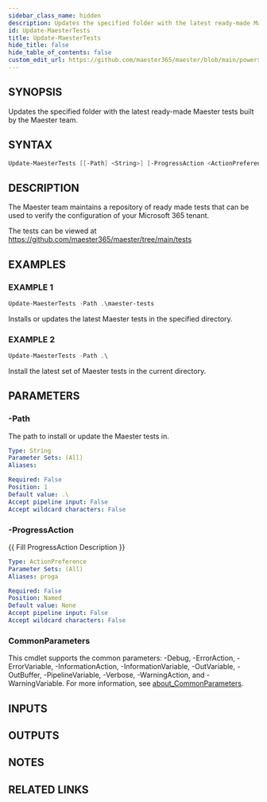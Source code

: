 ```yaml
---
sidebar_class_name: hidden
description: Updates the specified folder with the latest ready-made Maester tests built by the Maester team.
id: Update-MaesterTests
title: Update-MaesterTests
hide_title: false
hide_table_of_contents: false
custom_edit_url: https://github.com/maester365/maester/blob/main/powershell/public/Update-MaesterTests.ps1
---
```


## SYNOPSIS

Updates the specified folder with the latest ready-made Maester tests built by the Maester team.

## SYNTAX

```powershell
Update-MaesterTests [[-Path] <String>] [-ProgressAction <ActionPreference>] [<CommonParameters>]
```

## DESCRIPTION

The Maester team maintains a repository of ready made tests that can be used to verify the configuration of your Microsoft 365 tenant.

The tests can be viewed at https://github.com/maester365/maester/tree/main/tests

## EXAMPLES

### EXAMPLE 1

```powershell
Update-MaesterTests -Path .\maester-tests
```

Installs or updates the latest Maester tests in the specified directory.

### EXAMPLE 2

```powershell
Update-MaesterTests -Path .\
```

Install the latest set of Maester tests in the current directory.

## PARAMETERS

### -Path

The path to install or update the Maester tests in.

```yaml
Type: String
Parameter Sets: (All)
Aliases:

Required: False
Position: 1
Default value: .\
Accept pipeline input: False
Accept wildcard characters: False
```

### -ProgressAction

\{\{ Fill ProgressAction Description \}\}

```yaml
Type: ActionPreference
Parameter Sets: (All)
Aliases: proga

Required: False
Position: Named
Default value: None
Accept pipeline input: False
Accept wildcard characters: False
```

### CommonParameters

This cmdlet supports the common parameters: -Debug, -ErrorAction, -ErrorVariable, -InformationAction, -InformationVariable, -OutVariable, -OutBuffer, -PipelineVariable, -Verbose, -WarningAction, and -WarningVariable. For more information, see [about_CommonParameters](http://go.microsoft.com/fwlink/?LinkID=113216).

## INPUTS

## OUTPUTS

## NOTES

## RELATED LINKS
